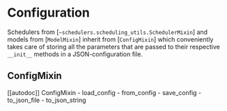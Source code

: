<!--Copyright 2023 The HuggingFace Team. All rights reserved.

Licensed under the Apache License, Version 2.0 (the "License"); you may not use this file except in compliance with
the License. You may obtain a copy of the License at

http://www.apache.org/licenses/LICENSE-2.0

Unless required by applicable law or agreed to in writing, software distributed under the License is distributed on
an "AS IS" BASIS, WITHOUT WARRANTIES OR CONDITIONS OF ANY KIND, either express or implied. See the License for the
specific language governing permissions and limitations under the License.
-->

# Configuration

Schedulers from [`~schedulers.scheduling_utils.SchedulerMixin`] and models from [`ModelMixin`] inherit from [`ConfigMixin`] which conveniently takes care of storing all the parameters that are 
passed to their respective `__init__` methods in a JSON-configuration file.

## ConfigMixin

[[autodoc]] ConfigMixin
	- load_config
	- from_config
	- save_config
	- to_json_file
	- to_json_string

